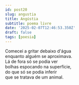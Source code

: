 ```yaml
---
id: post20
slug: angustia
title: Angústia
subtitle: poema livre
date: '2025-02-07T12:46:53.350Z'
draft: false
tags: [poesia]
---
```

Comecei a gritar debaixo d'água  
enquanto alguém se aproximava.  
Lá de fora só se podia ver  
bolhas espocando na superfície,  
do que só se podia inferir  
que se tratava de um animal.